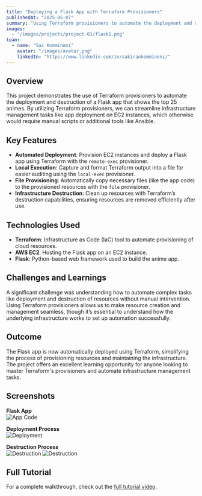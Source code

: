---
title: "Deploying a Flask App with Terraform Provisioners"
publishedAt: "2025-05-07"
summary: "Using Terraform provisioners to automate the deployment and destruction of a Flask app that displays the top 25 animes."
images:
  - "/images/projects/project-01/flask1.png"
team:
  - name: "Sai Kommineni"
    avatar: "/images/avatar.png"
    linkedIn: "https://www.linkedin.com/in/sakirankommineni/"
---

## Overview

This project demonstrates the use of Terraform provisioners to automate the deployment and destruction of a Flask app that shows the top 25 animes. By utilizing Terraform provisioners, we can streamline infrastructure management tasks like app deployment on EC2 instances, which otherwise would require manual scripts or additional tools like Ansible.

## Key Features

- **Automated Deployment**: Provision EC2 instances and deploy a Flask app using Terraform with the `remote-exec` provisioner.
- **Local Execution**: Capture and format Terraform output into a file for easier auditing using the `local-exec` provisioner.
- **File Provisioning**: Automatically copy necessary files (like the app code) to the provisioned resources with the `file` provisioner.
- **Infrastructure Destruction**: Clean up resources with Terraform’s destruction capabilities, ensuring resources are removed efficiently after use.

## Technologies Used

- **Terraform**: Infrastructure as Code (IaC) tool to automate provisioning of cloud resources.
- **AWS EC2**: Hosting the Flask app on an EC2 instance.
- **Flask**: Python-based web framework used to build the anime app.

## Challenges and Learnings

A significant challenge was understanding how to automate complex tasks like deployment and destruction of resources without manual intervention. Using Terraform provisioners allows us to make resource creation and management seamless, though it’s essential to understand how the underlying infrastructure works to set up automation successfully. 

## Outcome

The Flask app is now automatically deployed using Terraform, simplifying the process of provisioning resources and maintaining the infrastructure. The project offers an excellent learning opportunity for anyone looking to master Terraform's provisioners and automate infrastructure management tasks.

## Screenshots

**Flask App**  
![App Code](/images/projects/project-01/flask1.png)

**Deployment Process**  
![Deployment](/images/projects/project-01/flask2.png)

**Destruction Process**  
![Destruction](/images/projects/project-01/flask3.png)
![Destruction](/images/projects/project-01/flask4.png)

## Full Tutorial

For a complete walkthrough, check out the [full tutorial video](https://www.youtube.com/watch?v=dX-sbUs9Sk0&list=PLdpzxOOAlwvI0O4PeKVV1-yJoX2AqIWuf&index=15).
